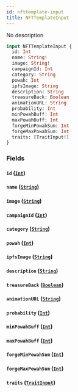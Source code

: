 ```yaml
---
id: nfttemplate-input
title: NFTTemplateInput
---
```



No description

```graphql
input NFTTemplateInput {
  id: Int
  name: String!
  image: String!
  campaignId: Int
  category: String
  powah: Int
  ipfsImage: String
  description: String
  treasureBack: Boolean
  animationURL: String
  probability: Int
  minPowahBuff: Int
  maxPowahBuff: Int
  forgeMinPowahSum: Int
  forgeMaxPowahSum: Int
  traits: [TraitInput!]
}
```


### Fields

#### `id` ([`Int`](../../references/scalars/int))




#### `name` ([`String`](../../references/scalars/string))




#### `image` ([`String`](../../references/scalars/string))




#### `campaignId` ([`Int`](../../references/scalars/int))




#### `category` ([`String`](../../references/scalars/string))




#### `powah` ([`Int`](../../references/scalars/int))




#### `ipfsImage` ([`String`](../../references/scalars/string))




#### `description` ([`String`](../../references/scalars/string))




#### `treasureBack` ([`Boolean`](../../references/scalars/boolean))




#### `animationURL` ([`String`](../../references/scalars/string))




#### `probability` ([`Int`](../../references/scalars/int))




#### `minPowahBuff` ([`Int`](../../references/scalars/int))




#### `maxPowahBuff` ([`Int`](../../references/scalars/int))




#### `forgeMinPowahSum` ([`Int`](../../references/scalars/int))




#### `forgeMaxPowahSum` ([`Int`](../../references/scalars/int))




#### `traits` ([`TraitInput`](../../references/inputs/trait-input))






